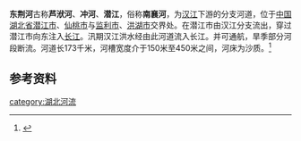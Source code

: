 '''东荆河'''古称'''芦洑河'''、'''冲河'''、'''潜江'''，俗称'''南襄河'''，为[[汉江_(中国)|汉江]]下游的分支河道，位于[[中国|中国]][[湖北省|湖北省]][[潜江市|潜江市]]、[[仙桃市|仙桃市]]与[[监利市|监利市]]、[[洪湖市|洪湖市]]交界处。在潜江市由汉江分支流出，穿过潜江市向东注入[[长江|长江]]。汛期汉江洪水经由此河道流入长江。并可通航，旱季部分河段断流。河道长173千米，河槽宽度介于150米至450米之间，河床为沙质。<ref>{{Cite web |url=http://www.nhyz.org/yxx/xqbk/dlzd/chinazd/zj04_4.htm |title=中国地理百科 |accessdate=2010-09-03 |archive-date=2005-11-07 |archive-url=https://web.archive.org/web/20051107172536/http://www.nhyz.org/yxx/xqbk/dlzd/chinazd/zj04_4.htm |dead-url=no }}</ref>

==参考资料==
{{reflist}}

[[category:湖北河流|category:湖北河流]]